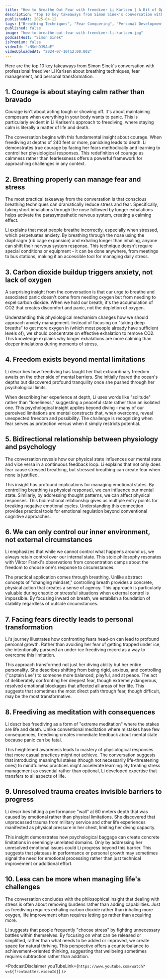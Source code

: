 ```yaml
---
title: "How to Breathe Out Fear with freediver Li Karlsen | A Bit of Optimism Podcast"
description: "Top 10 key takeaways from Simon Sinek's conversation with professional freediver Li Karlsen about breathing techniques, fear management, and personal transformation."
publishedAt: 2025-04-12
tags: ["Breathing Techniques", "Fear Conquering", "Personal Development"]
published: false
image: "how-to-breathe-out-fear-with-freediver-li-karlsen.jpg"
podcastHost: "Simon Sinek"
isPremium: false
videoId: "zNSehDJ9ApE"
videoUploadedAt: "2024-07-10T12:00:00Z"
---
```



<PodcastSummaryPageLayout frontmatter={frontmatter}>

Here are the top 10 key takeaways from Simon Sinek's conversation with professional freediver Li Karlsen about breathing techniques, fear management, and personal transformation.

## 1. Courage is about staying calm rather than bravado

Courage isn't about acting tough or showing off. It's about maintaining composure when everything in your body wants to panic. This is particularly evident in Li Karlsen's approach to freediving, where staying calm is literally a matter of life and death.

The conversation begins with this fundamental insight about courage. When freediving at depths of 240 feet or more, panicking leads to death. Li demonstrates true courage by facing her fears methodically and learning to control her physiological responses. This redefinition of courage as calmness rather than fearlessness offers a powerful framework for approaching challenges in any context.

## 2. Breathing properly can manage fear and stress

The most practical takeaway from the conversation is that conscious breathing techniques can dramatically reduce stress and fear. Specifically, taking short inhalations through the nose followed by longer exhalations helps activate the parasympathetic nervous system, creating a calming effect.

Li explains that most people breathe incorrectly, especially when stressed, which perpetuates anxiety. By breathing through the nose using the diaphragm (rib cage expansion) and exhaling longer than inhaling, anyone can shift their nervous system response. This technique doesn't require special conditions or equipment - it can be done anywhere, from meetings to bus stations, making it an accessible tool for managing daily stress.

## 3. Carbon dioxide buildup triggers anxiety, not lack of oxygen

A surprising insight from the conversation is that our urge to breathe and associated panic doesn't come from needing oxygen but from needing to expel carbon dioxide. When we hold our breath, it's the accumulation of CO2 that creates discomfort and panic, not the depletion of oxygen.

Understanding this physiological mechanism changes how we should approach anxiety management. Instead of focusing on "taking deep breaths" to get more oxygen in (which most people already have sufficient levels of), we should concentrate on effective exhalation to remove CO2. This knowledge explains why longer exhalations are more calming than deeper inhalations during moments of stress.

## 4. Freedom exists beyond mental limitations

Li describes how freediving has taught her that extraordinary freedom awaits on the other side of mental barriers. She initially feared the ocean's depths but discovered profound tranquility once she pushed through her psychological limits.

When describing her experience at depth, Li uses words like "solitude" rather than "loneliness," suggesting a peaceful state rather than an isolated one. This psychological insight applies beyond diving - many of our perceived limitations are mental constructs that, when overcome, reveal unexpected freedom and possibility. The challenge is recognizing when fear serves as protection versus when it simply restricts potential.

## 5. Bidirectional relationship between physiology and psychology

The conversation reveals how our physical state influences our mental state and vice versa in a continuous feedback loop. Li explains that not only does fear cause stressed breathing, but stressed breathing can create fear when none is justified.

This insight has profound implications for managing emotional states. By controlling breathing (a physical response), we can influence our mental state. Similarly, by addressing thought patterns, we can affect physical responses. This bidirectional relationship gives us multiple entry points for breaking negative emotional cycles. Understanding this connection provides practical tools for emotional regulation beyond conventional cognitive approaches.

## 6. We can only control our inner environment, not external circumstances

Li emphasizes that while we cannot control what happens around us, we always retain control over our internal state. This stoic philosophy resonates with Viktor Frankl's observations from concentration camps about the freedom to choose one's response to circumstances.

The practical application comes through breathing. Unlike abstract concepts of "changing mindset," controlling breath provides a concrete, physical action that creates a sense of agency. This approach is particularly valuable during chaotic or stressful situations when external control is impossible. By focusing inward on breath, we establish a foundation of stability regardless of outside circumstances.

## 7. Facing fears directly leads to personal transformation

Li's journey illustrates how confronting fears head-on can lead to profound personal growth. Rather than avoiding her fear of getting trapped under ice, she intentionally pursued an under-ice freediving record as a way to overcome this limitation.

This approach transformed not just her diving ability but her entire personality. She describes shifting from being rigid, anxious, and controlling ("captain Lee") to someone more balanced, playful, and at peace. The act of deliberately confronting her deepest fear, though extremely dangerous, resolved emotional blockages that affected all areas of her life. This suggests that sometimes the most direct path through fear, though difficult, may be the most transformative.

## 8. Freediving as meditation with consequences

Li describes freediving as a form of "extreme meditation" where the stakes are life and death. Unlike conventional meditation where mistakes have few consequences, freediving creates immediate feedback about mental state because panic can be fatal.

This heightened awareness leads to mastery of physiological responses that more casual practices might not achieve. The conversation suggests that introducing meaningful stakes (though not necessarily life-threatening ones) to mindfulness practices might accelerate learning. By treating stress management as essential rather than optional, Li developed expertise that transfers to all aspects of life.

## 9. Unresolved trauma creates invisible barriers to progress

Li describes hitting a performance "wall" at 60 meters depth that was caused by emotional rather than physical limitations. She discovered that unprocessed trauma from military service and other life experiences manifested as physical pressure in her chest, limiting her diving capacity.

This insight demonstrates how psychological baggage can create concrete limitations in seemingly unrelated domains. Only by addressing her unresolved emotional issues could Li progress beyond this barrier. This suggests that plateaus in performance or personal growth may sometimes signal the need for emotional processing rather than just technical improvement or additional effort.

## 10. Less can be more when managing life's challenges

The conversation concludes with the philosophical insight that dealing with stress is often about removing burdens rather than adding capabilities. Just as freediving requires exhaling carbon dioxide rather than inhaling more oxygen, life improvement often requires letting go rather than acquiring more.

Li suggests that people frequently "choose stress" by fighting unnecessary battles within themselves. By focusing on what can be released or simplified, rather than what needs to be added or improved, we create space for natural thriving. This perspective offers a counterbalance to achievement-oriented thinking, suggesting that wellbeing sometimes requires subtraction rather than addition.

<PodcastDisclaimer
  youTubeLink={`https://www.youtube.com/watch?v=${frontmatter.videoId}`}
/>

</PodcastSummaryPageLayout>

